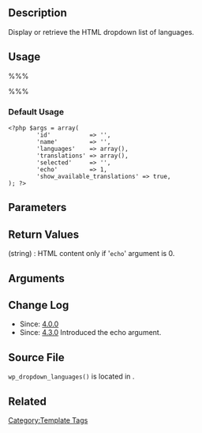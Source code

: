== Description ==

Display or retrieve the HTML dropdown list of languages. 

== Usage ==

%%% <?php wp_dropdown_languages( $args ); ?> %%%

=== Default Usage ===

<pre>
<?php $args = array(
        'id'           => '',
        'name'         => '',
        'languages'    => array(),
        'translations' => array(),
        'selected'     => '',
        'echo'         => 1,
        'show_available_translations' => true,
); ?>
</pre>

== Parameters ==

{{Parameter|$args|string&#124;array|Override default arguments. |optional| }}

== Return Values ==

; (string) : HTML content only if '<tt>echo</tt>' argument is 0.

== Arguments ==

{{Parameter|id|string|ID attribute of the select element.|optional}}

{{Parameter|name|string|Name attribute of the select element.|optional}}

{{Parameter|languages|array|List of installed languages, contain only the locales.|optional}}

{{Parameter|translations|array|List of available translations. Default result of [[Function_Reference/wp_get_available_translations|<tt>wp_get_available_translations().</tt>]]|optional}}

{{Parameter|selected|string|Language which should be selected.|optional}}

{{Parameter|boolean|array|Whether to echo or return the generated markup. Accepts 0, 1, or their bool equivalents. Default 1.|optional}}

{{Parameter|show_available_translations|boolean|Whether to show available translations. Default true.|optional}}

== Change Log ==

* Since: [[Version 4.0|4.0.0]]
* Since: [[Version 4.3|4.3.0]] Introduced the echo argument.

== Source File ==

<tt>wp_dropdown_languages()</tt> is located in {{Trac|wp-includes/l10n.php#L890}}.

== Related ==

{{Lists Tags}}

{{Tag Footer}}

[[Category:Template Tags]]